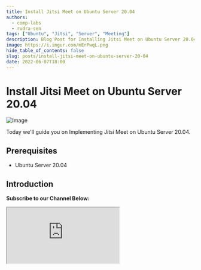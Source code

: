 ```yaml
---
title: Install Jitsi Meet on Ubuntu Server 20.04
authors:
  - comp-labs
  - rudra-sen
tags: ["Ubuntu", "Jitsi", "Server", "Meeting"]
description: Blog Post for Installing Jitsi Meet on Ubuntu Server 20.04.
image: https://i.imgur.com/mErPwqL.png
hide_table_of_contents: false
slug: posts/install-jitsi-meet-on-ubuntu-server-20-04
date: 2022-06-07T18:00
---
```


# Install Jitsi Meet on Ubuntu Server 20.04

![Image](/img/blog/default.png)

Today we'll guide you on Implementing Jitsi Meet on Ubuntu Server 20.04.

<!-- truncate -->

## Prerequisites

- Ubuntu Server 20.04

## Introduction

**Subscribe to our Channel Below:**

<iframe
  src="https://complabs.in/html/subscribe.html"
  title="Subscribe Comp Labs"
  height="150"
></iframe>
